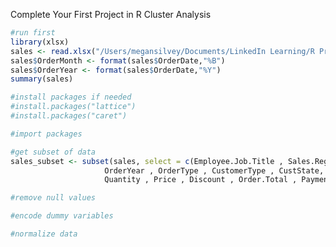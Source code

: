 Complete Your First Project in R
Cluster Analysis

```r
#run first
library(xlsx)
sales <- read.xlsx("/Users/megansilvey/Documents/LinkedIn Learning/R Project Course/Red30 Tech Sales.xlsx",1)
sales$OrderMonth <- format(sales$OrderDate,"%B")
sales$OrderYear <- format(sales$OrderDate,"%Y")
summary(sales)
```

```r
#install packages if needed
#install.packages("lattice")
#install.packages("caret")
```


```r
#import packages

```

```r
#get subset of data
sales_subset <- subset(sales, select = c(Employee.Job.Title , Sales.Region , OrderMonth,
                     OrderYear , OrderType , CustomerType , CustState, ProdCategory, 
                     Quantity , Price , Discount , Order.Total , Payment.Plan, Payment.Status))
```

```r
#remove null values

```


```r
#encode dummy variables

```


```r
#normalize data

```

